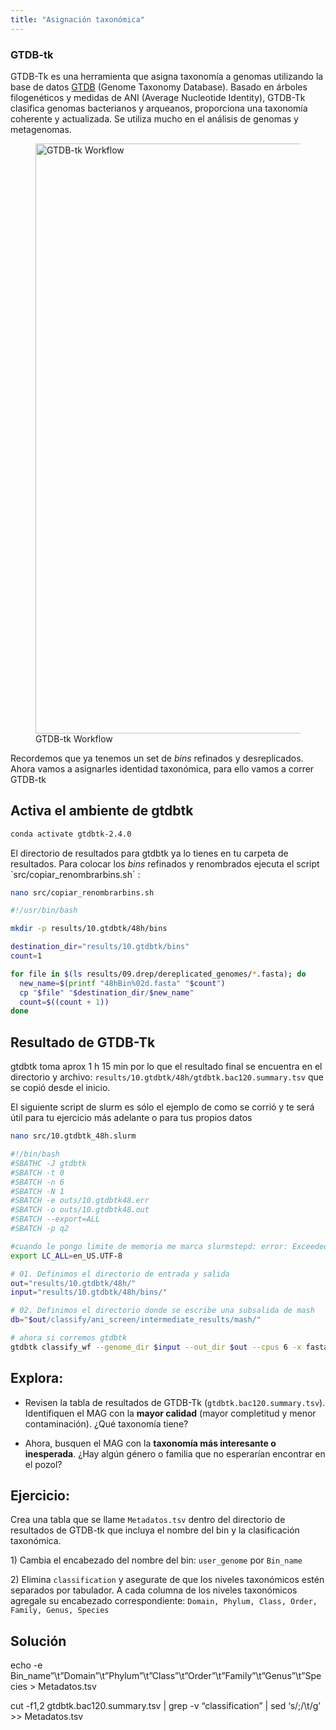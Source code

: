 ```yaml
---
title: "Asignación taxonómica"
---
```


### GTDB-tk

GTDB-Tk es una herramienta que asigna taxonomía a genomas utilizando la base de datos [GTDB](https://gtdb.ecogenomic.org/) (Genome Taxonomy Database). Basado en árboles filogenéticos y medidas de ANI (Average Nucleotide Identity), GTDB-Tk clasifica genomas bacterianos y arqueanos, proporciona una taxonomía coherente y actualizada. Se utiliza mucho en el análisis de genomas y metagenomas.

![GTDB-tk Workflow](Figures/GTDB-tk_worflow.png){fig-align="center" width="944"}

Recordemos que ya tenemos un set de *bins* refinados y desreplicados. Ahora vamos a asignarles identidad taxonómica, para ello vamos a correr GTDB-tk

::: callout-important
## Activa el ambiente de gtdbtk

``` bash
conda activate gtdbtk-2.4.0
```
:::

El directorio de resultados para gtdbtk ya lo tienes en tu carpeta de resultados. Para colocar los *bins* refinados y renombrados ejecuta el script \`src/copiar_renombrarbins.sh\` :

``` bash
nano src/copiar_renombrarbins.sh
```

``` bash
#!/usr/bin/bash

mkdir -p results/10.gtdbtk/48h/bins

destination_dir="results/10.gtdbtk/bins"
count=1

for file in $(ls results/09.drep/dereplicated_genomes/*.fasta); do
  new_name=$(printf "48hBin%02d.fasta" "$count")
  cp "$file" "$destination_dir/$new_name"
  count=$((count + 1))
done
```

::: callout-caution
## Resultado de GTDB-Tk

gtdbtk toma aprox 1 h 15 min por lo que el resultado final se encuentra en el directorio y archivo: `results/10.gtdbtk/48h/gtdbtk.bac120.summary.tsv` que se copió desde el inicio.

El siguiente script de slurm es sólo el ejemplo de como se corrió y te será útil para tu ejercicio más adelante o para tus propios datos
:::

``` bash
nano src/10.gtdbtk_48h.slurm
```

``` bash
#!/bin/bash
#SBATHC -J gtdbtk
#SBATCH -t 0
#SBATCH -n 6
#SBATCH -N 1
#SBATCH -e outs/10.gtdbtk48.err
#SBATCH -o outs/10.gtdbtk48.out
#SBATCH --export=ALL
#SBATCH -p q2

#cuando le pongo limite de memoria me marca slurmstepd: error: Exceeded job memory limit 
export LC_ALL=en_US.UTF-8

# 01. Definimos el directorio de entrada y salida
out="results/10.gtdbtk/48h/"
input="results/10.gtdbtk/48h/bins/"

# 02. Definimos el directorio donde se escribe una subsalida de mash
db="$out/classify/ani_screen/intermediate_results/mash/"

# ahora si corremos gtdbtk
gtdbtk classify_wf --genome_dir $input --out_dir $out --cpus 6 -x fasta --mash_db $db
```

::: callout-important
## Explora:

-   Revisen la tabla de resultados de GTDB-Tk (`gtdbtk.bac120.summary.tsv`). Identifiquen el MAG con la **mayor calidad** (mayor completitud y menor contaminación). ¿Qué taxonomía tiene?

-   Ahora, busquen el MAG con la **taxonomía más interesante o inesperada**. ¿Hay algún género o familia que no esperarían encontrar en el pozol?
:::

:::: callout-important
## Ejercicio:

Crea una tabla que se llame `Metadatos.tsv` dentro del directorio de resultados de GTDB-tk que incluya el nombre del bin y la clasificación taxonómica.

1\) Cambia el encabezado del nombre del bin: `user_genome` por `Bin_name`

2\) Elimina `classification` y asegurate de que los niveles taxonómicos estén separados por tabulador. A cada columna de los niveles taxonómicos agregale su encabezado correspondiente: `Domain, Phylum, Class, Order, Family, Genus, Species`

::: {.callout-tip collapse="True"}
## Solución

echo -e Bin_name"\\t"Domain"\\t"Phylum"\\t"Class"\\t"Order"\\t"Family"\\t"Genus"\\t"Species \> Metadatos.tsv

cut -f1,2 gtdbtk.bac120.summary.tsv \| grep -v "classification" \| sed 's/;/\\t/g' \>\> Metadatos.tsv 
:::
::::
